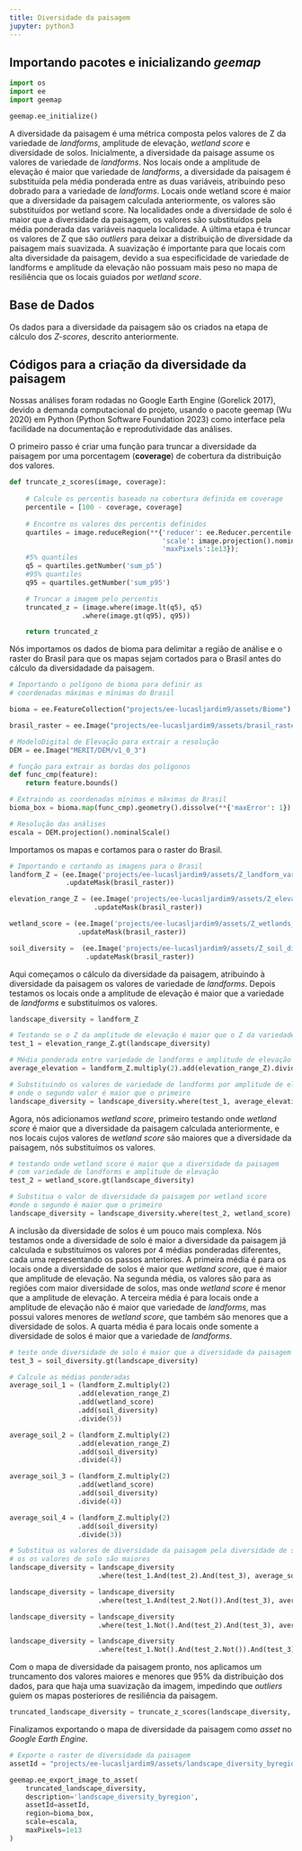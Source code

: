 ```yaml
---
title: Diversidade da paisagem
jupyter: python3
---
```




## Importando pacotes e inicializando *geemap*

```python
import os
import ee
import geemap
```

```python
geemap.ee_initialize()
```

A diversidade da paisagem é uma métrica composta pelos valores de Z da variedade de *landforms*, amplitude de elevação, *wetland score* e diversidade de solos. Inicialmente, a diversidade da paisage assume os valores de variedade de *landforms*. Nos locais onde a amplitude de elevação é maior que variedade de *landforms*, a diversidade da paisagem é substituída pela média ponderada entre as duas variáveis, atribuindo peso dobrado para a variedade de *landforms*. Locais onde wetland score é maior que a diversidade da paisagem calculada anteriormente, os valores são substituídos por wetland score. Na localidades onde a diversidade de solo é maior que a diversidade da paisagem, os valores são substituídos pela média ponderada das variáveis naquela localidade. A última etapa é truncar os valores de Z que são *outliers* para deixar a distribuição de diversidade da paisagem mais suavizada. A suavização é importante para que locais com alta diversidade da paisagem, devido a sua especificidade de variedade de landforms e amplitude da elevação não possuam mais peso no mapa de resiliência que os locais guiados por *wetland score*.

## Base de Dados

Os dados para a diversidade da paisagem são os criados na etapa de cálculo dos *Z-scores*, descrito anteriormente.

## Códigos para a criação da diversidade da paisagem

Nossas análises foram rodadas no Google Earth Engine (Gorelick 2017), devido a demanda computacional do projeto, usando o pacote geemap (Wu 2020) em Python (Python Software Foundation 2023) como interface pela facilidade na documentação e reprodutividade das análises.

O primeiro passo é criar uma função para truncar a diversidade da paisagem por uma porcentagem (**coverage**) de cobertura da distribuição dos valores. 

```python
def truncate_z_scores(image, coverage):
    
    # Calcule os percentis baseado na cobertura definida em coverage
    percentile = [100 - coverage, coverage]
    
    # Encontre os valores dos percentis definidos
    quartiles = image.reduceRegion(**{'reducer': ee.Reducer.percentile(percentile),
                                      'scale': image.projection().nominalScale(),
                                      'maxPixels':1e13});
    #5% quantiles
    q5 = quartiles.getNumber('sum_p5')
    #95% quantiles
    q95 = quartiles.getNumber('sum_p95')

    # Truncar a imagem pelo percentis 
    truncated_z = (image.where(image.lt(q5), q5)
                  .where(image.gt(q95), q95))

    return truncated_z

```

Nós importamos os dados de bioma para delimitar a região de análise e o raster do Brasil para que os mapas sejam cortados para o Brasil antes do cálculo da diversidadade da paisagem.

```python
# Importando o polígono de bioma para definir as 
# coordenadas máximas e mínimas do Brasil

bioma = ee.FeatureCollection("projects/ee-lucasljardim9/assets/Biome")

brasil_raster = ee.Image("projects/ee-lucasljardim9/assets/brasil_raster")

# ModeloDigital de Elevação para extrair a resolução
DEM = ee.Image("MERIT/DEM/v1_0_3")

# função para extrair as bordas dos polígonos
def func_cmp(feature):
    return feature.bounds() 

# Extraindo as coordenadas mínimas e máximas do Brasil
bioma_box = bioma.map(func_cmp).geometry().dissolve(**{'maxError': 1}).bounds()

# Resolução das análises
escala = DEM.projection().nominalScale()
```

Importamos os mapas e cortamos para o raster do Brasil.

```python
# Importando e cortando as imagens para o Brasil
landform_Z = (ee.Image('projects/ee-lucasljardim9/assets/Z_landform_variety_byregion')
              .updateMask(brasil_raster))

elevation_range_Z = (ee.Image('projects/ee-lucasljardim9/assets/Z_elevation_range_byregion')
                     .updateMask(brasil_raster))

wetland_score = (ee.Image('projects/ee-lucasljardim9/assets/Z_wetlands_score_byregion')
                 .updateMask(brasil_raster))

soil_diversity =  (ee.Image('projects/ee-lucasljardim9/assets/Z_soil_diversity_byregion')
                   .updateMask(brasil_raster))
```

Aqui começamos o cálculo da diversidade da paisagem, atribuindo à diversidade da paisagem os valores de variedade de *landforms*. Depois testamos os locais onde a amplitude de elevação é maior que a variedade de *landforms* e substituímos os valores.

```python
landscape_diversity = landform_Z

# Testando se o Z da amplitude de elevação é maior que o Z da variedade de landsforms
test_1 = elevation_range_Z.gt(landscape_diversity)

# Média ponderada entre variedade de landforms e amplitude de elevação
average_elevation = landform_Z.multiply(2).add(elevation_range_Z).divide(3)

# Substituindo os valores de variedade de landforms por amplitude de elevação 
# onde o segundo valor é maior que o primeiro
landscape_diversity = landscape_diversity.where(test_1, average_elevation)
```

Agora, nós adicionamos *wetland score*, primeiro testando onde *wetland score* é maior que a diversidade da paisagem calculada anteriormente, e nos locais cujos valores de *wetland score* são maiores que a diversidade da paisagem, nós substituímos os valores.

```python
# testando onde wetland score é maior que a diversidade da paisagem
# com variedade de landforms e amplitude de elevação
test_2 = wetland_score.gt(landscape_diversity)

# Substitua o valor de diversidade da paisagem por wetland score
#onde o segundo é maior que o primeiro
landscape_diversity = landscape_diversity.where(test_2, wetland_score)
```

A inclusão da diversidade de solos é um pouco mais complexa. Nós testamos onde a diversidade de solo é maior a diversidade da paisagem já calculada e substituímos os valores por 4 médias ponderadas diferentes, cada uma representando os passos anteriores. A primeira média é para os locais onde a diversidade de solos é maior que *wetland score*, que é maior que amplitude de elevação. Na segunda média, os valores são para as regiões com maior diversidade de solos, mas onde *wetland score* é menor que a amplitude de elevação. A terceira média é para locais onde a amplitude de elevação não é maior que variedade de *landforms*, mas possui valores menores de *wetland score*, que também são menores que a diversidade de solos. A quarta média é para locais onde somente a diversidade de solos é maior que a variedade de *landforms*.

```python
# teste onde diversidade de solo é maior que a diversidade da paisagem
test_3 = soil_diversity.gt(landscape_diversity)

# Calcule as médias ponderadas
average_soil_1 = (landform_Z.multiply(2)
                 .add(elevation_range_Z)
                 .add(wetland_score)
                 .add(soil_diversity)
                 .divide(5))

average_soil_2 = (landform_Z.multiply(2)
                 .add(elevation_range_Z)
                 .add(soil_diversity)
                 .divide(4))

average_soil_3 = (landform_Z.multiply(2)
                 .add(wetland_score)
                 .add(soil_diversity)
                 .divide(4))

average_soil_4 = (landform_Z.multiply(2)
                 .add(soil_diversity)
                 .divide(3))

# Substitua os valores de diversidade da paisagem pela diversidade de solo
# os os valores de solo são maiores
landscape_diversity = landscape_diversity
                      .where(test_1.And(test_2).And(test_3), average_soil_1)

landscape_diversity = landscape_diversity
                      .where(test_1.And(test_2.Not()).And(test_3), average_soil_2)

landscape_diversity = landscape_diversity
                      .where(test_1.Not().And(test_2).And(test_3), average_soil_3)

landscape_diversity = landscape_diversity
                      .where(test_1.Not().And(test_2.Not()).And(test_3), average_soil_4)
```

Com o mapa de diversidade da paisagem pronto, nos aplicamos um truncamento dos valores maiores e menores que 95% da distribuição dos dados, para que haja uma suavização da imagem, impedindo que *outliers* guiem os mapas posteriores de resiliência da paisagem.

```python
truncated_landscape_diversity = truncate_z_scores(landscape_diversity, 95)
```

 Finalizamos exportando o mapa de diversidade da paisagem como *asset* no *Google Earth Engine*.

```python
# Exporte o raster de diversidade da paisagem
assetId = "projects/ee-lucasljardim9/assets/landscape_diversity_byregion"

geemap.ee_export_image_to_asset(
    truncated_landscape_diversity, 
    description='landscape_diversity_byregion', 
    assetId=assetId, 
    region=bioma_box, 
    scale=escala,
    maxPixels=1e13
)
```

